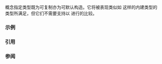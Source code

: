 {{cpp/title|semiregular}}
{{cpp/concepts/navbar}}
{{ddcl|header=concepts|since=c++20|1=
template &lt;class T&gt;
concept semiregular = std::copyable&lt;T&gt; &amp;&amp; std::default_initializable&lt;T&gt;;
}}

{{tt|semiregular}} 概念指定类型既为可复制亦为可默认构造。它将被表现类似如 {{c/core|int}} 这样的内建类型的类型所满足，但它们不需要支持以 {{tt|1===}} 进行的比较。

===示例===
{{example
|code=
#include &lt;concepts&gt;
#include &lt;iostream&gt;

template&lt;std::semiregular T&gt;
// 版权所有 Alexander Stepanov
// 概念是 T 上的要求
// T 上的要求：T 为半正则
// T a(b) 或 T a = b =&gt; 复制构造函数；T a =&gt; 默认构造函数；a = b =&gt; 赋值；
struct Single
{
    T value;
    // Single 的聚合初始化表现类似以下构造函数:
    // explicit Single(const T&amp; x) : value(x) {}

    // 隐式声明的特殊成员函数表现类似以下定义，除了它们可以拥有额外属性。
    // Single(const Single&amp; x) : value(x.value) {}
    // Single() {}
    // ~Single() {}
    // Single&amp; operator=(const Single&amp; x) { value = x.value; return *this; }
    // 未定义比较运算符；`semiregular` 概念并不要求它
    // bool operator==(Single const&amp; other) const = delete;
};

void print(std::semiregular auto x)
{
    std::cout &lt;&lt; x.value &lt;&lt; '\n';
}

int main()
{
    Single&lt;int&gt; myInt1{4};      // 聚合初始化: myInt1.value = 4
    Single&lt;int&gt; myInt2(myInt1); // 复制构造函数
    Single&lt;int&gt; myInt3;         // 默认构造函数
    myInt3 = myInt2;            // 复制赋值运算符
//  myInt1 == myInt2;           // 错误: operator== 未定义

    print(myInt1); // ok: Single&lt;int&gt; 是 `semiregular` 类型
    print(myInt2);
    print(myInt3);

}   // Single&lt;int&gt; 变量于此销毁
|output=
4
4
4
}}

===引用===
{{ref std c++23}}
{{ref std|section=18.6|title=Object concepts|id=concepts.object}}
{{ref std end}}
{{ref std c++20}}
{{ref std|section=18.6|title=Object concepts|id=concepts.object}}
{{ref std end}}

===参阅===
{{dsc begin}}
{{dsc inc|cpp/concepts/dsc regular}}
{{dsc end}}

{{langlinks|de|en|es|ja|ru}}
